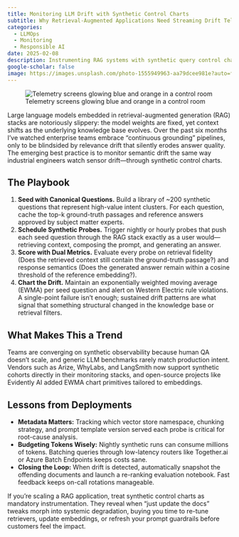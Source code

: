 ```yaml
---
title: Monitoring LLM Drift with Synthetic Control Charts
subtitle: Why Retrieval-Augmented Applications Need Streaming Drift Telemetry
categories:
  - LLMOps
  - Monitoring
  - Responsible AI
date: 2025-02-08
description: Instrumenting RAG systems with synthetic query control charts to surface semantic drift before it breaks user trust.
google-scholar: false
image: https://images.unsplash.com/photo-1555949963-aa79dcee981e?auto=format&fit=crop&w=1600&q=80
---
```


![Telemetry screens glowing blue and orange in a control room](https://images.unsplash.com/photo-1555949963-aa79dcee981e?auto=format&fit=crop&w=1600&q=80){fig-alt="Control room monitors visualising streaming telemetry."}

Large language models embedded in retrieval-augmented generation (RAG) stacks are notoriously slippery: the model weights are fixed, yet context shifts as the underlying knowledge base evolves. Over the past six months I’ve watched enterprise teams embrace “continuous grounding” pipelines, only to be blindsided by relevance drift that silently erodes answer quality. The emerging best practice is to monitor semantic drift the same way industrial engineers watch sensor drift—through synthetic control charts.

## The Playbook

1. **Seed with Canonical Questions.** Build a library of ~200 synthetic questions that represent high-value intent clusters. For each question, cache the top-k ground-truth passages and reference answers approved by subject matter experts.
2. **Schedule Synthetic Probes.** Trigger nightly or hourly probes that push each seed question through the RAG stack exactly as a user would—retrieving context, composing the prompt, and generating an answer.
3. **Score with Dual Metrics.** Evaluate every probe on retrieval fidelity (Does the retrieved context still contain the ground-truth passage?) and response semantics (Does the generated answer remain within a cosine threshold of the reference embedding?).
4. **Chart the Drift.** Maintain an exponentially weighted moving average (EWMA) per seed question and alert on Western Electric rule violations. A single-point failure isn’t enough; sustained drift patterns are what signal that something structural changed in the knowledge base or retrieval filters.

## What Makes This a Trend

Teams are converging on synthetic observability because human QA doesn’t scale, and generic LLM benchmarks rarely match production intent. Vendors such as Arize, WhyLabs, and LangSmith now support synthetic cohorts directly in their monitoring stacks, and open-source projects like Evidently AI added EWMA chart primitives tailored to embeddings.

## Lessons from Deployments

- **Metadata Matters:** Tracking which vector store namespace, chunking strategy, and prompt template version served each probe is critical for root-cause analysis.
- **Budgeting Tokens Wisely:** Nightly synthetic runs can consume millions of tokens. Batching queries through low-latency routers like Together.ai or Azure Batch Endpoints keeps costs sane.
- **Closing the Loop:** When drift is detected, automatically snapshot the offending documents and launch a re-ranking evaluation notebook. Fast feedback keeps on-call rotations manageable.

If you’re scaling a RAG application, treat synthetic control charts as mandatory instrumentation. They reveal when “just update the docs” tweaks morph into systemic degradation, buying you time to re-tune retrievers, update embeddings, or refresh your prompt guardrails before customers feel the impact.
